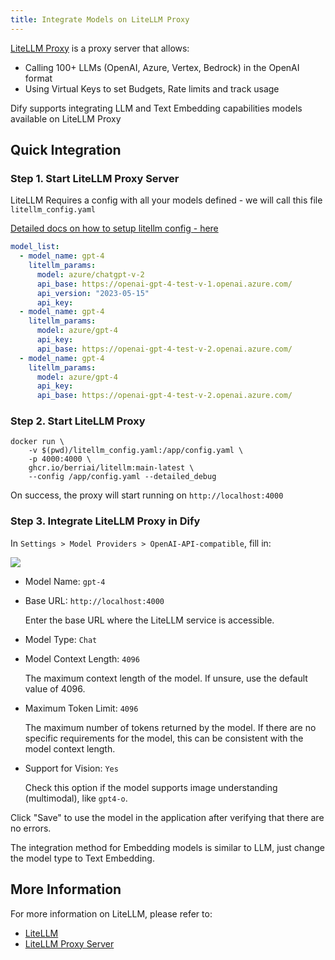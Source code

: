 ```yaml
---
title: Integrate Models on LiteLLM Proxy
---
```



[LiteLLM Proxy](https://github.com/BerriAI/litellm) is a proxy server that allows:

* Calling 100+ LLMs (OpenAI, Azure, Vertex, Bedrock) in the OpenAI format
* Using Virtual Keys to set Budgets, Rate limits and track usage

Dify supports integrating LLM and Text Embedding capabilities models available on LiteLLM Proxy

## Quick Integration

### Step 1. Start LiteLLM Proxy Server

LiteLLM Requires a config with all your models defined - we will call this file `litellm_config.yaml`

[Detailed docs on how to setup litellm config - here](https://docs.litellm.ai/docs/proxy/configs)

```yaml
model_list:
  - model_name: gpt-4
    litellm_params:
      model: azure/chatgpt-v-2
      api_base: https://openai-gpt-4-test-v-1.openai.azure.com/
      api_version: "2023-05-15"
      api_key: 
  - model_name: gpt-4
    litellm_params:
      model: azure/gpt-4
      api_key: 
      api_base: https://openai-gpt-4-test-v-2.openai.azure.com/
  - model_name: gpt-4
    litellm_params:
      model: azure/gpt-4
      api_key: 
      api_base: https://openai-gpt-4-test-v-2.openai.azure.com/
```

### Step 2. Start LiteLLM Proxy

```shell
docker run \
    -v $(pwd)/litellm_config.yaml:/app/config.yaml \
    -p 4000:4000 \
    ghcr.io/berriai/litellm:main-latest \
    --config /app/config.yaml --detailed_debug
```

On success, the proxy will start running on `http://localhost:4000`

### Step 3. Integrate LiteLLM Proxy in Dify

In `Settings > Model Providers > OpenAI-API-compatible`, fill in:

![](https://assets-docs.dify.ai/dify-enterprise-mintlify/en/development/models-integration/c02feef6b054be16639ecd23ce10b605.png)

* Model Name: `gpt-4`
*   Base URL: `http://localhost:4000`

    Enter the base URL where the LiteLLM service is accessible.
* Model Type: `Chat`
*   Model Context Length: `4096`

    The maximum context length of the model. If unsure, use the default value of 4096.
*   Maximum Token Limit: `4096`

    The maximum number of tokens returned by the model. If there are no specific requirements for the model, this can be consistent with the model context length.
*   Support for Vision: `Yes`

    Check this option if the model supports image understanding (multimodal), like `gpt4-o`.

Click "Save" to use the model in the application after verifying that there are no errors.

The integration method for Embedding models is similar to LLM, just change the model type to Text Embedding.

## More Information

For more information on LiteLLM, please refer to:

* [LiteLLM](https://github.com/BerriAI/litellm)
* [LiteLLM Proxy Server](https://docs.litellm.ai/docs/simple\_proxy)
